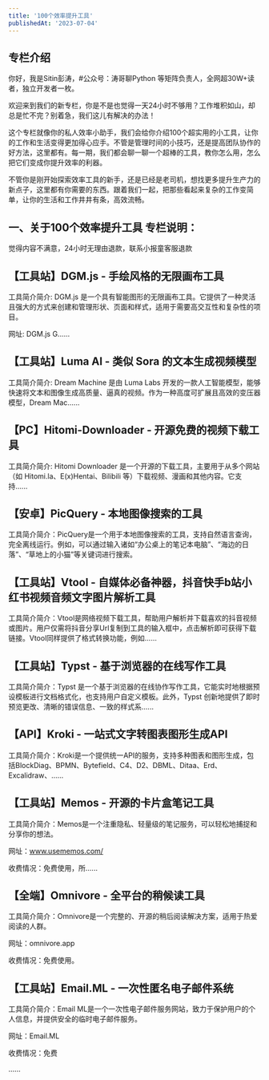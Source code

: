 ```yaml
---
title: '100个效率提升工具'
publishedAt: '2023-07-04'
---
```


## 专栏介绍

你好，我是Sitin彭涛，#公众号：涛哥聊Python 等矩阵负责人，全网超30W+读者，独立开发者一枚。

欢迎来到我们的新专栏，你是不是也觉得一天24小时不够用？工作堆积如山，却总是忙不完？别着急，我们这儿有解决的办法！

这个专栏就像你的私人效率小助手，我们会给你介绍100个超实用的小工具，让你的工作和生活变得更加得心应手。不管是管理时间的小技巧，还是提高团队协作的好方法，这里都有。每一期，我们都会聊一聊一个超棒的工具，教你怎么用，怎么把它们变成你提升效率的利器。

不管你是刚开始探索效率工具的新手，还是已经是老司机，想找更多提升生产力的新点子，这里都有你需要的东西。跟着我们一起，把那些看起来复杂的工作变简单，让你的生活和工作井井有条，高效流畅。

**一、关于100个效率提升工具 专栏说明：**
-------------------------

觉得内容不满意，24小时无理由退款，联系小报童客服退款

## 【工具站】DGM.js - 手绘风格的无限画布工具
工具简介简介: DGM.js 是一个具有智能图形的无限画布工具。它提供了一种灵活且强大的方式来创建和管理形状、页面和样式，适用于需要高交互性和复杂性的项目。

网址: DGM.js G......

## 【工具站】Luma AI - 类似 Sora 的文本生成视频模型
工具简介简介: Dream Machine 是由 Luma Labs 开发的一款人工智能模型，能够快速将文本和图像生成高质量、逼真的视频。作为一种高度可扩展且高效的变压器模型，Dream Mac......

## 【PC】Hitomi-Downloader - 开源免费的视频下载工具
工具简介简介: Hitomi Downloader 是一个开源的下载工具，主要用于从多个网站（如 Hitomi.la、E(x)Hentai、Bilibili 等）下载视频、漫画和其他内容。它支持......

## 【安卓】PicQuery - 本地图像搜索的工具
工具简介简介：PicQuery是一个用于本地图像搜索的工具，支持自然语言查询，完全离线运行。例如，可以通过输入诸如“办公桌上的笔记本电脑”、“海边的日落”、“草地上的小猫”等关键词进行搜索。

## 【工具站】Vtool - 自媒体必备神器，抖音快手b站小红书视频音频文字图片解析工具
工具简介简介：Vtool是网络视频下载工具，帮助用户解析并下载喜欢的抖音视频或图片。用户仅需将抖音分享Url复制到工具的输入框中，点击解析即可获得下载链接。Vtool同样提供了格式转换功能，例如......

## 【工具站】Typst - 基于浏览器的在线写作工具
工具简介简介：Typst 是一个基于浏览器的在线协作写作工具，它能实时地根据预设模板进行文档格式化，也支持用户自定义模板。此外，Typst 创新地提供了即时预览更改、清晰的错误信息、一致的样式系......

## 【API】Kroki - 一站式文字转图表图形生成API
工具简介简介：Kroki是一个提供统一API的服务，支持多种图表和图形生成，包括BlockDiag、BPMN、Bytefield、C4、D2、DBML、Ditaa、Erd、Excalidraw、......

## 【工具站】Memos - 开源的卡片盒笔记工具
工具简介简介：Memos是一个注重隐私、轻量级的笔记服务，可以轻松地捕捉和分享你的想法。

网址：www.usememos.com/

收费情况：免费使用，所......

## 【全端】Omnivore - 全平台的稍候读工具
工具简介简介：Omnivore是一个完整的、开源的稍后阅读解决方案，适用于热爱阅读的人群。

网址：omnivore.app

收费情况：免费使用。

## 【工具站】Email.ML - 一次性匿名电子邮件系统
工具简介简介：Email ML是一个一次性电子邮件服务网站，致力于保护用户的个人信息，并提供安全的临时电子邮件服务。

网址：Email.ML

收费情况：免费

......

